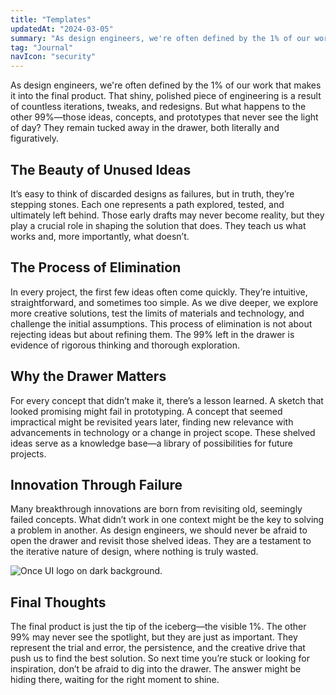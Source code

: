 ```yaml
---
title: "Templates"
updatedAt: "2024-03-05"
summary: "As design engineers, we're often defined by the 1% of our work that makes it into the final product."
tag: "Journal"
navIcon: "security"
---
```


As design engineers, we're often defined by the 1% of our work that makes it into the final product. That shiny, polished piece of engineering is a result of countless iterations, tweaks, and redesigns. But what happens to the other 99%—those ideas, concepts, and prototypes that never see the light of day? They remain tucked away in the drawer, both literally and figuratively.

## The Beauty of Unused Ideas

It’s easy to think of discarded designs as failures, but in truth, they’re stepping stones. Each one represents a path explored, tested, and ultimately left behind. Those early drafts may never become reality, but they play a crucial role in shaping the solution that does. They teach us what works and, more importantly, what doesn’t.

## The Process of Elimination

In every project, the first few ideas often come quickly. They’re intuitive, straightforward, and sometimes too simple. As we dive deeper, we explore more creative solutions, test the limits of materials and technology, and challenge the initial assumptions. This process of elimination is not about rejecting ideas but about refining them. The 99% left in the drawer is evidence of rigorous thinking and thorough exploration.

## Why the Drawer Matters

For every concept that didn’t make it, there’s a lesson learned. A sketch that looked promising might fail in prototyping. A concept that seemed impractical might be revisited years later, finding new relevance with advancements in technology or a change in project scope. These shelved ideas serve as a knowledge base—a library of possibilities for future projects.

## Innovation Through Failure

Many breakthrough innovations are born from revisiting old, seemingly failed concepts. What didn’t work in one context might be the key to solving a problem in another. As design engineers, we should never be afraid to open the drawer and revisit those shelved ideas. They are a testament to the iterative nature of design, where nothing is truly wasted.

![Once UI logo on dark background.](/images/product-01.jpg)

## Final Thoughts

The final product is just the tip of the iceberg—the visible 1%. The other 99% may never see the spotlight, but they are just as important. They represent the trial and error, the persistence, and the creative drive that push us to find the best solution. So next time you’re stuck or looking for inspiration, don’t be afraid to dig into the drawer. The answer might be hiding there, waiting for the right moment to shine.